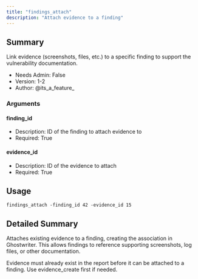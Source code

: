 ```yaml
---
title: "findings_attach"
description: "Attach evidence to a finding"
---
```


## Summary

Link evidence (screenshots, files, etc.) to a specific finding to support the vulnerability documentation.

- Needs Admin: False
- Version: 1-2
- Author: @its_a_feature_

### Arguments

#### finding_id
- Description: ID of the finding to attach evidence to
- Required: True

#### evidence_id
- Description: ID of the evidence to attach
- Required: True


## Usage

```
findings_attach -finding_id 42 -evidence_id 15
```

## Detailed Summary

Attaches existing evidence to a finding, creating the association in Ghostwriter. This allows findings to reference supporting screenshots, log files, or other documentation.

Evidence must already exist in the report before it can be attached to a finding. Use evidence_create first if needed.
